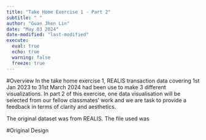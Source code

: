 ```yaml
---
title: "Take Home Exercise 1 - Part 2"
subtitle: " "
author: "Guan Jhen Lin"
date: "May 03 2024"
date-modified: "last-modified"
execute: 
  eval: true
  echo: true
  warning: false
  freeze: true
---
```



#Overview
In the take home exercise 1, REALIS transaction data covering 1st Jan 2023 to 31st March 2024 had been use to make 3 different visualizations. In part 2 of this exercise, one data visualisation will be selected from our fellow classmates' work and we are task to provide a feedback in terms of clarity and aesthetics. 

The original dataset was from REALIS. 
The file used was <insert file name>

#Original Design 

